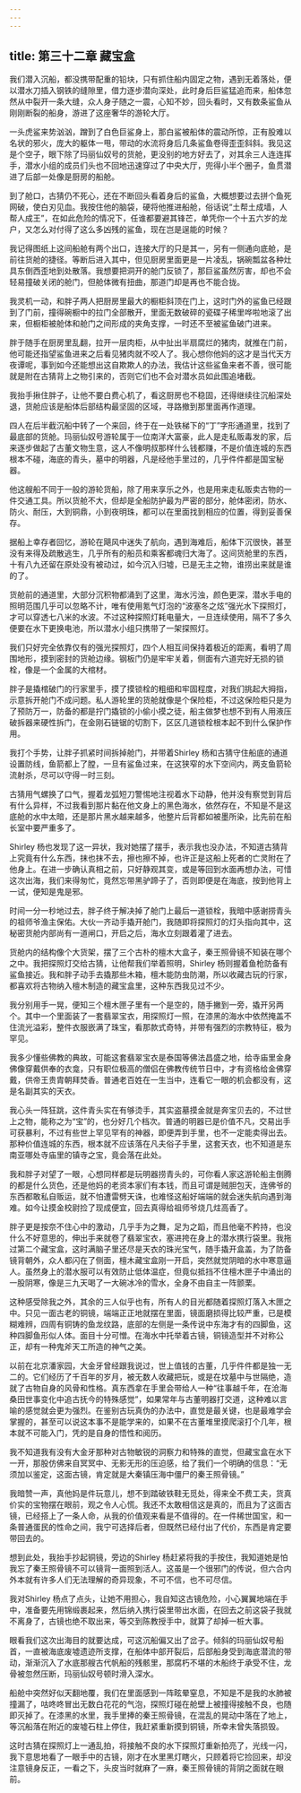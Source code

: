 ```yaml
---
---
---
```

title: 第三十二章 藏宝盒
---




我们潜入沉船，都没携带配重的铅块，只有抓住船内固定之物，遇到无着落处，便以潜水刀插入钢铁的缝隙里，借力逐步潜向深处，此时身后巨鲨猛追而来，船体忽然从中裂开一条大缝，众人身子随之一震，心知不妙，回头看时，又有数条鲨鱼从刚刚断裂的船身，游进了这座奢华的游轮大厅。

一头虎鲨来势汹汹，蹭到了白色巨鲨身上，那白鲨被船体的震动所惊，正有股难以名状的邪火，庞大的躯体一甩，带动的水流将身后几条鲨鱼卷得歪歪斜斜。我见这是个空子，眼下除了玛丽仙奴号的货舱，更没别的地方好去了，对其余三人连连挥手，潜水小组的成员们头也不回地迅速穿过了中央大厅，兜得小半个圈子，鱼贯潜进了后部一处像是厨房的船舱。

到了舱口，古猜仍不死心，还在不断回头看着身后的鲨鱼，大概想要过去拼个鱼死网破，使白刃见血。我按住他的脑袋，硬将他推进船舱，俗话说“土帮土成墙，人帮人成王”，在如此危险的情况下，任谁都要避其锋芒，单凭你一个十五六岁的龙户，又怎么对付得了这么多凶残的鲨鱼，现在岂是逞能的时候？

我记得图纸上这间船舱有两个出口，连接大厅的只是其一，另有一侧通向底舱，是前往货舱的捷径。等断后进入其中，但见厨房里面更是一片凌乱，锅碗瓢盆各种灶具东倒西歪地到处散落。我想要把洞开的舱门反锁了，那巨鲨虽然厉害，却也不会轻易撞破关闭的舱门，但舱体微有扭曲，那道门却是再也不能合拢。

我灵机一动，和胖子两人把厨房里最大的橱柜斜顶在门上，这时门外的鲨鱼已经跟到了门前，撞得碗橱中的拉门全部散开，里面无数破碎的瓷碟子稀里哗啦地滚了出来，但橱柜被舱体和舱门之间形成的夹角支撑，一时还不至被鲨鱼破门进来。

胖于随手在厨房里乱翻，拉开一层肉柜，从中扯出半扇腐烂的猪肉，就推在门前，他可能还指望鲨鱼进来之后看见猪肉就不咬人了。我心想你他妈的这才是当代天方夜谭呢，事到如今还能想出这自欺欺人的办法，我估计这些鲨鱼来者不善，很可能就是附在古猜背上之物引来的，否则它们也不会对潜水员如此围追堵截。

我抬手揪住胖子，让他不要白费心机了，看这厨房也不稳固，还得继续往沉船深处退，货舱应该是船体后部结构最坚固的区域，寻路撤到那里面再作道理。

四人在后半截沉船中转了一个来回，终于在一处铁梯下的“丁”字形通道里，找到了最底部的货舱。玛丽仙奴号游轮属于一位南洋大富豪，此人是走私贩毒发的家，后来逐步做起了古董文物生意，这人不像明叔那样什么钱都赚，不是价值连城的东西根本不碰，海底的青头，墓中的明器，凡是经他手里过的，几乎件件都是国宝秘器。

他这艘船不同于一般的游轮货船，除了用来享乐之外，也是用来走私贩卖古物的一件交通工具。所以货舱不大，但却是全船防护最为严密的部分，舱体密闭，防水、防火、耐压，大到铜鼎，小到夜明珠，都可以在里面找到相应的位置，得到妥善保存。

据船上幸存者回忆，游轮在飓风中迷失了航向，遇到海难后，船体下沉很快，甚至没有来得及疏散逃生，几乎所有的船员和乘客都魂归大海了。这间货舱里的东西，十有八九还留在原处没有被动过，如今沉入归墟，已是无主之物，谁捞出来就是谁的了。

货舱前的通道里，大部分沉积物都涌到了这里，海水污浊，颜色更深，潜水手电的照明范围几乎可以忽略不计，唯有使用氪气灯泡的“波塞冬之炫”强光水下探照灯，才可以穿透七八米的水波。不过这种探照灯耗电量大，一旦连续使用，隔不了多久便要在水下更换电池，所以潜水小组只携带了一架探照灯。

我们只好完全依靠仅有的强光探照灯，四个人相互间保持着极近的距离，看明了周围地形，摸到密封的货舱边缘。钢板门仍是牢牢关着，侧面有六道完好无损的锁栓，像是一个金属的大棺材。

胖子是撬棺破门的行家里手，摸了摸锁栓的粗细和牢固程度，对我们挑起大拇指，示意拆开舱门不成问题。私人游轮里的货舱就像是个保险柜，不过这保险柜只是为了预防万一，防备的都是拧门撬锁的小偷小摸之徒，船主做梦也想不到有人用液压破拆器来硬性拆门，在金刚石链锯的切割下，区区几道锁栓根本起不到什么保护作用。

我打个手势，让胖子抓紧时间拆掉舱门，并带着Shirley 杨和古猜守住船底的通道设置防线，鱼箭都上了膛，一旦有鲨鱼过来，在这狭窄的水下空间内，两支鱼箭轮流射杀，尽可以守得一时三刻。

古猜用气螺换了口气，握着龙弧短刀警惕地注视着水下动静，他并没有察觉到背后有什么异样，不过我看到那片黏在他文身上的黑色海水，依然存在，不知是不是这底舱的水中太暗，还是那片黑水越来越多，他整片后背都如被墨所染，比先前在船长室中要严重多了。

Shirley 杨也发现了这一异状，我对她摆了摆手，表示我也没办法，不知道古猜背上究竟有什么东西，抹也抹不去，擦也擦不掉，也许正是这船上死者的亡灵附在了他身上。在进一步确认真相之前，只好静观其变，或是等回到水面再想办法，可惜这次出海，我们来得匆忙，竟然忘带黑驴蹄子了，否则即便是在海底，按到他背上一试，便知是鬼是邪。

时间一分一秒地过去，胖子终于解决掉了舱门上最后一道锁栓，我暗中感谢捞青头的祖师爷渔主保佑。大伙一齐动手撬开舱门，我随即将探照灯的灯头指向其中，这秘密货舱内部尚有一道闸口，开启之后，海水立刻跟着灌了进去。

货舱内的结构像个大货架，摆了三个古朴的檀木大盒子，秦王照骨镜不知装在哪个之中。我把探照灯交给古猜，让他帮我们举着照明，Shirley 杨则握着鱼枪防备有鲨鱼接近。我和胖子动手去撬那些木箱，檀木能防虫防潮，所以收藏古玩的行家，都喜欢将古物纳入檀木制造的藏宝盒里，这种东西我见过不少。

我分别用手一晃，便知三个檀木匣子里有一个是空的，随手撇到一旁，撬开另两个。其中一个里面装了一套翡翠宝衣，用探照灯一照，在漆黑的海水中依然掩盖不住流光溢彩，整件衣服嵌满了珠宝，看那款式奇特，并带有强烈的宗教特征，极为罕见。

我多少懂些佛教的典故，可能这套翡翠宝衣是泰国等佛法昌盛之地，给寺庙里金身佛像穿戴供奉的衣龛，只有职位极高的僧侣在佛教传统节日中，才有资格给金佛穿戴，供帝王贵胄朝拜焚香。普通老百姓在一生当中，连看它一眼的机会都没有，这是名副其实的天衣。

我心头一阵狂跳，这件青头实在有够烫手，其实盗墓摸金就是奔宝贝去的，不过世上之物，能称之为“宝”的，也分好几个档次。普通的明器已是价值不凡，交易出手可获暴利，不过有些世上罕见罕有的神器，即便弄到手里，也不一定能卖得出去。那种价值连城的东西，根本就不应该落在凡夫俗子手里，这套天衣，也不知道是东南亚哪处寺庙里的镇寺之宝，竟会落在此处。

我和胖子对望了一眼，心想同样都是玩明器捞青头的，可你看人家这游轮船主倒腾的都是什么货色，还是他妈的老资本家们有本钱，而且可谓是贼胆包天，连佛爷的东西都敢私自贩运，就不怕遭雷劈天诛，也难怪这船好端端的就会迷失航向遇到海难。如今让摸金校尉捡了现成便宜，回去真得给祖师爷烧几炷高香了。

胖子更是按奈不住心中的激动，几乎手为之舞，足为之蹈，而且他毫不矜持，也没什么不好意思的，伸出手来就卷了翡翠宝衣，塞进挎在身上的潜水携行袋里。我拖过第二个藏宝盒，这时满脑子里还尽是天衣的珠光宝气，随手撬开盒盖，为了防备镜背朝外，众人都闪在了侧面，檀木藏宝盒刚一开启，突然就觉阴暗的水中寒意逼人。虽然身上的潜水服可以有效防止低体温症，但竟似抵挡不住檀木匣子中涌出的一股阴寒，像是三九天喝了一大碗冰冷的雪水，全身不由自主一阵颤栗。

这种感受除我之外，其余的三人似乎也有，所有人的目光都随着探照灯落入木匣之中。只见一面古老的铜镜，端端正正地就摆在里面，镜面磨损得比较严重，已是模糊难辨，四周有铜铸的鱼龙纹路，底部的左侧是一条传说中东海才有的四脚鱼，这种四脚鱼形似人体。面目十分可憎。在海水中托举着古镜，铜镜造型并不对称公正，却有一种鬼斧天工所造的神气之美。

以前在北京潘家园，大金牙曾经跟我说过，世上值钱的古董，几乎件件都是独一无二的。它们经历了千百年的岁月，被无数人收藏把玩，或是在坟墓中与世隔绝，造就了古物自身的风骨和性格。真东西拿在手里会带给人一种“往事越千年，在沧海桑田世事变化中追古抚今的特殊感觉”，如果常年与古董明器打交道，这种难以言喻的感觉就会更为强烈。在鉴别古玩真伪的办法中，直觉是最关键，也是最难学会掌握的，甚至可以说这本事不是能学来的，如果不在古董堆里摸爬滚打个几年，根本就不可能入门，凭的是自身的悟性和阅历。

我不知道我有没有大金牙那种对古物敏锐的洞察力和特殊的直觉，但藏宝盒在水下一开，那股仿佛来自冥冥中、无影无形的压迫感，给了我们一个明确的信息：“无须加以鉴定，这面古镜，肯定就是大秦镇压海中僵尸的秦王照骨镜。”

我暗赞一声，真他妈是件玩意儿，想不到踏破铁鞋无觅处，得来全不费工夫，货真价实的宝物摆在眼前，观之令人心慌。我还不太敢相信这是真的，而且为了这面古镜，已经搭上了一条人命，从我的价值观来看是不值得的。在一件稀世国宝，和一条普通蛋民的性命之间，我宁可选择后者，但既然已经付出了代价，东西是肯定要带回去的。

想到此处，我抬手抄起铜镜，旁边的Shirley 杨赶紧将我的手按住，我知道她是怕我忘了秦王照骨镜不可以镜背一面照到活人。这虽是一个很邪门的传说，但六合内外本就有许多人们无法理解的奇异现象，不可不信，也不可尽信。

我对Shirley 杨点了点头，让她不用担心，我自知这古镜危险，小心翼翼地端在手中，准备要先用锦缎裹起来，然后纳入携行袋里带出水面，在回去之前这袋子我就不离身了，古镜也绝不取出来，等交到陈教授手中，就算了却掉一桩大事。

眼看我们这次出海目的就要达成，可这沉船偏又出了岔子。倾斜的玛丽仙奴号船首，一直被海底废墟遗迹所支撑，在船体中部开裂后，后部船身受到海底潜流的带动，渐渐沉入了水底那艘古代帆船的残骸里，那腐朽不堪的木船终于承受不住，龙骨被忽然压断，玛丽仙奴号顿时滑入深水。

船舱中突然好似天翻地覆，我们在里面感到一阵眩晕窒息，不知是不是我的水肺被撞漏了，咕咚咚冒出无数白花花的气泡，探照灯碰在舱壁上被撞得接触不良，也随即灭掉了。在漆黑的水里，我手里捧的秦王照骨镜，在混乱的晃动中落在了地上，等沉船落在附近的废墟石柱上停住，我赶紧重新摸到铜镜，所幸未曾失落损毁。

这时古猜在探照灯上一通乱拍，将接触不良的水下探照灯重新拍亮了，光线一闪，我下意思地看了一眼手中的古镜，刚才在水里黑灯瞎火，只顾着将它捡回来，却没注意镜身反正，一看之下，头皮当时就麻了一麻，秦王照骨镜的背阴之面就在眼前。